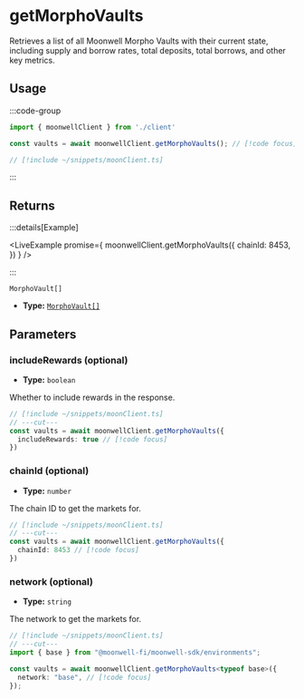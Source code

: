 
# getMorphoVaults

Retrieves a list of all Moonwell Morpho Vaults with their current state, including supply and borrow rates, total deposits, total borrows, and other key metrics.

## Usage

:::code-group

```ts twoslash [example.ts]
import { moonwellClient } from './client'

const vaults = await moonwellClient.getMorphoVaults(); // [!code focus]
```

```ts twoslash [client.ts] filename="client.ts"
// [!include ~/snippets/moonClient.ts]
```

:::

## Returns

:::details[Example]

<LiveExample promise={
  moonwellClient.getMorphoVaults({
    chainId: 8453,
  })
} />

:::

```
MorphoVault[]
```

- **Type:** [`MorphoVault[]`](/docs/glossary/types#morphovault)

## Parameters

### includeRewards (optional)

- **Type:** `boolean`

Whether to include rewards in the response.

```ts twoslash
// [!include ~/snippets/moonClient.ts]
// ---cut---
const vaults = await moonwellClient.getMorphoVaults({
  includeRewards: true // [!code focus]
})
```

### chainId (optional)

- **Type:** `number`

The chain ID to get the markets for.

```ts twoslash
// [!include ~/snippets/moonClient.ts]
// ---cut---
const vaults = await moonwellClient.getMorphoVaults({
  chainId: 8453 // [!code focus]
})
```

<OptionalNetworkParameterInfo />

### network (optional)

- **Type:** `string`

The network to get the markets for.

```ts twoslash
// [!include ~/snippets/moonClient.ts]
// ---cut---
import { base } from "@moonwell-fi/moonwell-sdk/environments";

const vaults = await moonwellClient.getMorphoVaults<typeof base>({
  network: "base", // [!code focus]
});
```